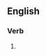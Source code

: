 ==English==

===Verb===
{{head|en|present participle}}

# {{present participle of|prepense|lang=en|nocat=1}}